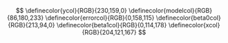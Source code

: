 ::: {.content-visible unless-format="epub"}
$$
\definecolor{ycol}{RGB}{230,159,0}
\definecolor{modelcol}{RGB}{86,180,233}
\definecolor{errorcol}{RGB}{0,158,115}
\definecolor{beta0col}{RGB}{213,94,0}
\definecolor{beta1col}{RGB}{0,114,178}
\definecolor{xcol}{RGB}{204,121,167}
$$
:::

